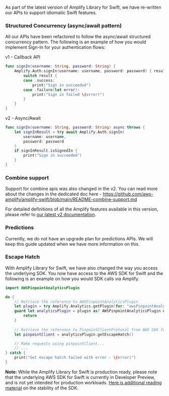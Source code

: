 As part of the latest version of Amplify Library for Swift, we have re-written our APIs to support idiomatic Swift features. 

### Structured Concurrency (async/await pattern)

All our APIs have been refactored to follow the async/await structured concurrency pattern. The following is an example of how you would implement Sign-In for your authentication flows:

v1 - Callback API

```swift
func signIn(username: String, password: String) {
    Amplify.Auth.signIn(username: username, password: password) { result in
        switch result {
        case .success:
            print("Sign in succeeded")
        case .failure(let error):
            print("Sign in failed \(error)")
        }
    }
}
```

v2 - Async/Await

```swift
func signIn(username: String, password: String) async throws {
    let signInResult = try await Amplify.Auth.signIn(
        username: username, 
        password: password
    )
    if signInResult.isSignedIn {
        print("Sign in succeeded")
    }
}
```

### Combine support

Support for combine apis was also changed in the v2. You can read more about the changes in the dedicated doc here - 
https://github.com/aws-amplify/amplify-swift/blob/main/README-combine-support.md

For detailed definitions of all the Amplify features available in this version, please refer to [our latest v2 documentation](https://docs.amplify.aws/lib/q/platform/ios/).

### Predictions

Currently, we do not have an upgrade plan for predictions APIs. We will keep this guide updated when we have more information on this.

### Escape Hatch

With Amplify Library for Swift, we have also changed the way you access the underlying SDK. You now have access to the AWS SDK for Swift and the following is an example on how you would SDK calls via Amplify.

```swift
import AWSPinpointAnalyticsPlugin

do {
    // Retrieve the reference to AWSPinpointAnalyticsPlugin
    let plugin = try Amplify.Analytics.getPlugin(for: "awsPinpointAnalyticsPlugin")
    guard let analyticsPlugin = plugin as? AWSPinpointAnalyticsPlugin else {
        return
    }
    
    // Retrieve the reference to PinpointClientProtocol from AWS SDK for Swift
    let pinpointClient = analyticsPlugin.getEscapeHatch()

    // Make requests using pinpointClient...
    // ...
} catch {
    print("Get escape hatch failed with error - \(error)")
}
```

**Note:** While the Amplify Library for Swift is production ready, please note that the underlying AWS SDK for Swift is currently in Developer Preview, and is not yet intended for production workloads. [Here is additional reading material](https://github.com/awslabs/aws-sdk-swift/blob/main/docs/stability.md) on the stability of the SDK.